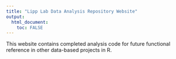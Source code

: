 ```yaml
---
title: "Lipp Lab Data Analysis Repository Website"
output: 
  html_document:
    toc: FALSE
---
```


This website contains completed analysis code for future functional reference in other data-based projects in R. 